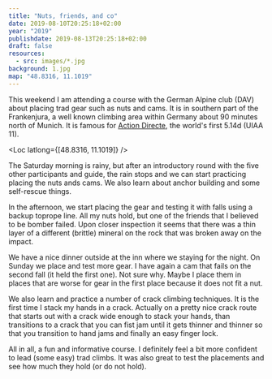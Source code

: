 ```yaml
---
title: "Nuts, friends, and co"
date: 2019-08-10T20:25:18+02:00
year: "2019"
publishdate: 2019-08-13T20:25:18+02:00
draft: false
resources:
  - src: images/*.jpg
background: 1.jpg
map: "48.8316, 11.1019"
---
```


This weekend I am attending a course with the German Alpine club (DAV) about
placing trad gear such as nuts and cams. It is in southern part of the
Frankenjura, a well known climbing area within Germany about 90 minutes north of
Munich. It is famous for [Action
Directe](<https://en.wikipedia.org/wiki/Action_Directe_(climb)>), the world's
first 5.14d (UIAA 11).

<Loc latlong={[48.8316, 11.1019]} />

The Saturday morning is rainy, but after an introductory round with the five
other participants and guide, the rain
stops and we can start practicing placing the nuts ands cams. We also learn
about anchor building and some self-rescue things.

In the afternoon, we start placing the gear and testing it with falls using
a backup toprope line. All my nuts hold, but one of the friends that I believed
to be bomber failed. Upon closer inspection it seems that there was a thin layer
of a different (brittle) mineral on the rock that was broken away on the impact.

<Gallery large="true">
  <Rimg src="2.jpg" caption="Placing friends" />
  <Rimg src="4.jpg" alt="Me climbing" />
</Gallery>

We have a nice dinner outside at the inn where we staying for the night. On
Sunday we place and test more gear. I have again a cam that fails on the second
fall (it held the first one). Not sure why. Maybe I place them in places that
are worse for gear in the first place because it does not fit a nut.

<Rimg src="5.jpg" caption="The Sunday morning is a bit foggy" />

<Rimg src="6.jpg" caption="Morning view" />

We also learn and practice a number of crack climbing techniques. It is the
first time I stack my hands in a crack. Actually on a pretty nice crack route
that starts out with a crack wide enough to stack your hands, than transitions
to a crack that you can fist jam until it gets thinner and thinner so that you
transition to hand jams and finally an easy finger lock.

<Rimg src="7.jpg" caption="Hand and foot jamming in the crux of the route" />

All in all, a fun and informative course. I definitely feel a bit more confident
to lead (some easy) trad climbs. It was also great to test the placements and
see how much they hold (or do not hold).
